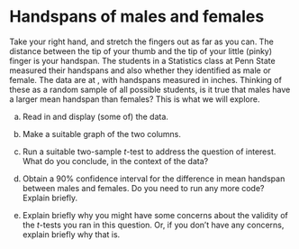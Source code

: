# Handspans of males and females

 Take your right hand, and stretch the fingers out as far as
you can. The distance between the tip of your thumb and the tip of
your little (pinky) finger is your handspan. The students in a
Statistics class at Penn State measured their handspans and also
whether they identified as male or female. The data are at
\url{http://ritsokiguess.site/datafiles/handspan.txt}, with handspans
measured in inches.  Thinking of these as a random sample of all
possible students, is it true that males have a larger mean handspan
than females? This is what we will explore.


(a) Read in and display (some of) the data.



(b) Make a suitable graph of the two columns.



(c) Run a suitable two-sample $t$-test to address the question
of interest. What do you conclude, in the context of the data?



(d) Obtain a 90\% confidence interval for the difference
in mean handspan between males and females. Do you need to run
any more code? Explain briefly.



(e) Explain briefly why you might have some concerns about the
validity of the $t$-tests you ran in this question. Or, if you don't have any concerns, explain briefly why that is.





